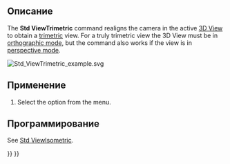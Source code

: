 <languages/>

{{Docnav/ru
|[[Std_ViewDimetric/ru|Команда "Диметрическая"]]
|[[Std_ViewHome/ru|Команда "Домой"]]
|[[Std_View_Menu/ru|Меню "Вид"]]
|IconL=Std_ViewDimetric.svg
|IconR=Std_ViewHome.svg
|IconC=Freecad.svg
}}

{{GuiCommand/ru
|Name/ru=Триметрическая
|Name=Std_ViewTrimetric
|MenuLocation=Вид → Стандартные виды‏‎ → Axonometric → Триметрическая
|Workbenches=Все
|SeeAlso=[[Std_ViewIsometric/ru|Изометрическая]], [[Std_ViewDimetric/ru|Диметрическая]]
}}

<span id="Description"></span>
==Описание==

The '''Std ViewTrimetric''' command realigns the camera in the active [[3D_View|3D View]] to obtain a [https://en.wikipedia.org/wiki/Axonometric_projection#Three_types trimetric] view. For a truly trimetric view the 3D View must be in [[Std_OrthographicCamera|orthographic mode]], but the command also works if the view is in [[Std_PerspectiveCamera|perspective mode]].

[[Image:Std_ViewTrimetric_example.svg]]
{{Caption|The [[Std_AxisCross|axis cross]] and a cube in trimetric view}}

<span id="Usage"></span>
==Применение==

# Select the {{MenuCommand|View → Standard Views → Axonometric → [[Image:Std_ViewTrimetric.svg|16px]] Trimetric}} option from the menu.

<span id="Scripting"></span>
==Программирование==

See [[Std_ViewIsometric#Scripting|Std ViewIsometric]].


{{Docnav/ru
|[[Std_ViewDimetric/ru|Команда "Диметрическая"]]
|[[Std_ViewHome/ru|Команда "Домой"]]
|[[Std_View_Menu/ru|Меню "Вид"]]
|IconL=Std_ViewDimetric.svg
|IconR=Std_ViewHome.svg
|IconC=Freecad.svg
}}

{{Std_Base_navi{{#translation:}}}}
{{Userdocnavi{{#translation:}}}}